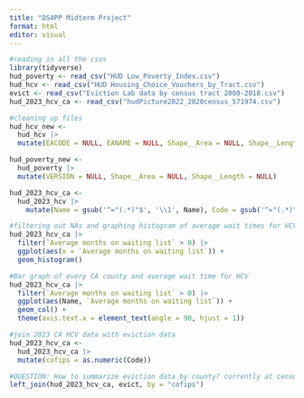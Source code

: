 ```yaml
---
title: "DS4PP Midterm Project"
format: html
editor: visual
---
```


```r
#reading in all the csvs
library(tidyverse)
hud_poverty <- read_csv("HUD Low_Poverty_Index.csv")
hud_hcv <- read_csv("HUD Housing_Choice_Vouchers_by_Tract.csv")
evict <- read_csv("Eviction Lab data by census tract 2000-2018.csv")
hud_2023_hcv_ca <- read_csv("hudPicture2022_2020census_571974.csv")

```

```r
#cleaning up files
hud_hcv_new <- 
  hud_hcv |>
  mutate(EACODE = NULL, EANAME = NULL, Shape__Area = NULL, Shape__Length = NULL) 

hud_poverty_new <-
  hud_poverty |>
  mutate(VERSION = NULL, Shape__Area = NULL, Shape__Length = NULL)

hud_2023_hcv_ca <-
  hud_2023_hcv |>
    mutate(Name = gsub('^="(.*)"$', '\\1', Name), Code = gsub('^="(.*)"$', '\\1', Code))

```

```r
#filtering out NAs and graphing histogram of average wait times for HCV in California
hud_2023_hcv_ca |>
  filter(`Average months on waiting list` > 0) |>
  ggplot(aes(x = `Average months on waiting list`)) +
  geom_histogram()

#Bar graph of every CA county and average wait time for HCV
hud_2023_hcv_ca |>
  filter(`Average months on waiting list` > 0) |>
  ggplot(aes(Name, `Average months on waiting list`)) +
  geom_col() +
  theme(axis.text.x = element_text(angle = 90, hjust = 1))

#join 2023 CA HCV data with eviction data
hud_2023_hcv_ca <-
  hud_2023_hcv_ca |>
  mutate(cofips = as.numeric(Code))

#QUESTION: How to summarize eviction data by county? currently at census tract level. left joining does not work!!
left_join(hud_2023_hcv_ca, evict, by = "cofips")

```